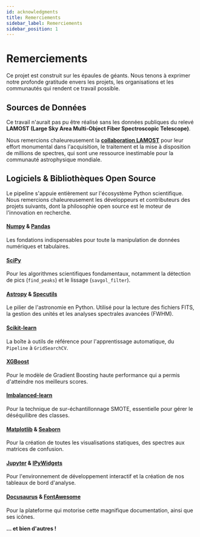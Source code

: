 ```yaml
---
id: acknowledgments
title: Remerciements
sidebar_label: Remerciements
sidebar_position: 1
---
```


<!-- Complet for v1.0.0 release -->


# <FontAwesomeIcon icon={faPrayingHands} /> Remerciements

Ce projet est construit sur les épaules de géants. Nous tenons à exprimer notre profonde gratitude envers les projets, les organisations et les communautés qui rendent ce travail possible.

## <FontAwesomeIcon icon={faDatabase} /> Sources de Données

Ce travail n'aurait pas pu être réalisé sans les données publiques du relevé **LAMOST (Large Sky Area Multi-Object Fiber Spectroscopic Telescope)**.

Nous remercions chaleureusement la **[collaboration LAMOST](http://www.lamost.org/public/)** pour leur effort monumental dans l'acquisition, le traitement et la mise à disposition de millions de spectres, qui sont une ressource inestimable pour la communauté astrophysique mondiale.

## <FontAwesomeIcon icon={faCode} /> Logiciels & Bibliothèques Open Source

Le pipeline s'appuie entièrement sur l'écosystème Python scientifique. Nous remercions chaleureusement les développeurs et contributeurs des projets suivants, dont la philosophie open source est le moteur de l'innovation en recherche.

<div className="container" style={{padding: '0', marginTop: '1rem'}}>
  <div className="row">
    <div className="col col--4 margin-bottom--lg">
      <div className="card">
        <div className="card__header">
          <h4><a href="https://numpy.org/" target="_blank">Numpy</a> & <a href="https://pandas.pydata.org/" target="_blank">Pandas</a></h4>
        </div>
        <div className="card__body">
          <p>Les fondations indispensables pour toute la manipulation de données numériques et tabulaires.</p>
        </div>
      </div>
    </div>
    <div className="col col--4 margin-bottom--lg">
      <div className="card">
        <div className="card__header">
          <h4><a href="https://www.scipy.org/" target="_blank">SciPy</a></h4>
        </div>
        <div className="card__body">
          <p>Pour les algorithmes scientifiques fondamentaux, notamment la détection de pics (<code>find_peaks</code>) et le lissage (<code>savgol_filter</code>).</p>
        </div>
      </div>
    </div>
    <div className="col col--4 margin-bottom--lg">
      <div className="card">
        <div className="card__header">
          <h4><a href="https://www.astropy.org/" target="_blank">Astropy</a> & <a href="https://specutils.readthedocs.io/" target="_blank">Specutils</a></h4>
        </div>
        <div className="card__body">
          <p>Le pilier de l'astronomie en Python. Utilisé pour la lecture des fichiers FITS, la gestion des unités et les analyses spectrales avancées (FWHM).</p>
        </div>
      </div>
    </div>
    <div className="col col--4 margin-bottom--lg">
      <div className="card">
        <div className="card__header">
          <h4><a href="https://scikit-learn.org/" target="_blank">Scikit-learn</a></h4>
        </div>
        <div className="card__body">
          <p>La boîte à outils de référence pour l'apprentissage automatique, du <code>Pipeline</code> à <code>GridSearchCV</code>.</p>
        </div>
      </div>
    </div>
    <div className="col col--4 margin-bottom--lg">
      <div className="card">
        <div className="card__header">
          <h4><a href="https://xgboost.readthedocs.io/" target="_blank">XGBoost</a></h4>
        </div>
        <div className="card__body">
          <p>Pour le modèle de Gradient Boosting haute performance qui a permis d'atteindre nos meilleurs scores.</p>
        </div>
      </div>
    </div>
        <div className="col col--4 margin-bottom--lg">
      <div className="card">
        <div className="card__header">
          <h4><a href="https://imbalanced-learn.org/" target="_blank">Imbalanced-learn</a></h4>
        </div>
        <div className="card__body">
          <p>Pour la technique de sur-échantillonnage SMOTE, essentielle pour gérer le déséquilibre des classes.</p>
        </div>
      </div>
    </div>
    <div className="col col--4 margin-bottom--lg">
      <div className="card">
        <div className="card__header">
          <h4><a href="https://matplotlib.org/" target="_blank">Matplotlib</a> & <a href="https://seaborn.pydata.org/" target="_blank">Seaborn</a></h4>
        </div>
        <div className="card__body">
          <p>Pour la création de toutes les visualisations statiques, des spectres aux matrices de confusion.</p>
        </div>
      </div>
    </div>
    <div className="col col--4 margin-bottom--lg">
      <div className="card">
        <div className="card__header">
          <h4><a href="https://jupyter.org/" target="_blank">Jupyter</a> & <a href="https://ipywidgets.readthedocs.io/" target="_blank">IPyWidgets</a></h4>
        </div>
        <div className="card__body">
          <p>Pour l'environnement de développement interactif et la création de nos tableaux de bord d'analyse.</p>
        </div>
      </div>
    </div>
    <div className="col col--4 margin-bottom--lg">
      <div className="card">
        <div className="card__header">
          <h4><a href="https://docusaurus.io/" target="_blank">Docusaurus</a> & <a href="https://fontawesome.com/" target="_blank">FontAwesome</a></h4>
        </div>
        <div className="card__body">
          <p>Pour la plateforme qui motorise cette magnifique documentation, ainsi que ses icônes.</p>
        </div>
      </div>
    </div>
  </div>
</div>

**... et bien d'autres !**